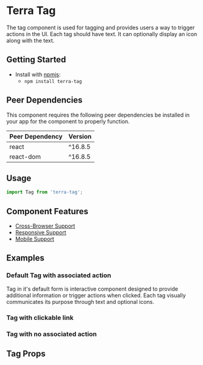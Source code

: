 


<Badge />

# Terra Tag

The tag component is used for tagging and provides users a way to trigger actions in the UI. Each tag should have text.
It can optionally display an icon along with the text.

## Getting Started

- Install with [npmjs](https://www.npmjs.com):
  - `npm install terra-tag`

<!-- AUTO-GENERATED-CONTENT:START Peer Dependencies -->
## Peer Dependencies

This component requires the following peer dependencies be installed in your app for the component to properly function.

| Peer Dependency | Version |
|-|-|
| react | ^16.8.5 |
| react-dom | ^16.8.5 |

<!-- AUTO-GENERATED-CONTENT:END -->

## Usage
```jsx
import Tag from 'terra-tag';
```

## Component Features

* [Cross-Browser Support](https://engineering.cerner.com/terra-ui/about/terra-ui/component-standards#cross-browser-support)
* [Responsive Support](https://engineering.cerner.com/terra-ui/about/terra-ui/component-standards#responsive-support)
* [Mobile Support](https://engineering.cerner.com/terra-ui/about/terra-ui/component-standards#mobile-support)

## Examples

### Default Tag with associated action
Tag in it's default form is interactive component designed to provide additional information or trigger actions when clicked. Each tag visually communicates its purpose through text and optional icons.
<TagDefault title="Default clickable Tag" description="This tag displays a simple text label, and when clicked, it triggers a notification to provide aditional information." />
<TagIcon title="Default Tag with Icon" description="This tag combines an icon and text label to convey additional meaning. When clicked, it also triggers a notification to inform the user about the interaction." />

### Tag with clickable link
<TagHref title="Tag with href" description="This tag provides a direct link to a specific webpage. Just click on the tag, and it will seamlessly redirect you to the associated website." />

### Tag with no associated action
<TagFallbacks title="Tag with no onClick or href" description="This tag represents a simple tag without any additional actions or links associated with it. It conveys essential information but does not trigger any specific actions when clicked. These styles are provided for when this component is missing recommended elements for best practice use." />

## Tag Props
<TagPropsTable />

